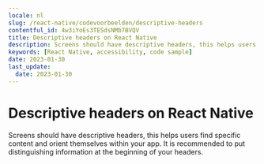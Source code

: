 ```yaml
---
locale: nl
slug: /react-native/codevoorbeelden/descriptive-headers
contentful_id: 4w3iYoEs3TESdsNMb7BVQV
title: Descriptive headers on React Native
description: Screens should have descriptive headers, this helps users find specific content and orient themselves within your app.
keywords: [React Native, accessibility, code sample]
date: 2023-01-30
last_update:
  date: 2023-01-30
---
```


# Descriptive headers on React Native

Screens should have descriptive headers, this helps users find specific content and orient themselves within your app. It is recommended to put distinguishing information at the beginning of your headers.

<CodeSample id="screen-headers" locale="nl" platform="react native"/>
